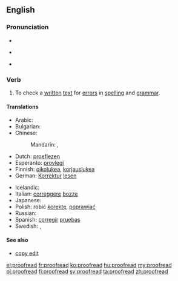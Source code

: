 ==English==
{{wikipedia|Proofreading}}

===Pronunciation===
* {{audio|en-us-proofread.ogg|Audio (US)}}
* {{qualifier|infinitive}} {{IPA|/ˈpruːfriːd/}}
* {{qualifier|simple past|past participle}} {{IPA|/ˈpruːfrɛd/}}

===Verb===
{{en-verb|proofreads|proofreading|proofread|proofread}}

# {{transitive|and|intransitive}} To check a [[written]] [[text]] for [[error]]s in [[spelling]] and [[grammar]].

====Translations====
{{trans-top|to check for errors in spelling and grammar}}
* Arabic: {{t|ar|نقح|alt=نَقَّح|sc=Arab}} {{rfr|lang=ar}}
* Bulgarian: {{t|bg|корегирам, проверявам|sc=Cyrl}}
* Chinese:
*: Mandarin: {{t-|cmn|校對|sc=Hani}}, {{t-|cmn|校对|tr=jiàoduì|sc=Hani}}
* Dutch: [[proeflezen]]
* Esperanto: [[provlegi]]
* Finnish: [[oikolukea]], [[korjauslukea]]
* German: [[Korrektur]] [[lesen]]
{{trans-mid}}
* Icelandic: {{t-|is|prófarkalesa}}
* Italian: [[correggere]] [[bozze]]
* Japanese: {{t|ja|校正|alt=校正する|tr=こうせい, kōsei suru}}
* Polish: robić [[korekta|korektę]], [[poprawiać]]
* Russian: {{t|ru|корректировать|tr=korrekírovat'}}
* Spanish: [[corregir]] [[pruebas]]
* Swedish: {{t|sv|korrektur}}, {{t|sv|korrekturläsning}}
{{trans-bottom}}

====See also====
* [[copy edit]]

[[el:proofread]]
[[fr:proofread]]
[[ko:proofread]]
[[hu:proofread]]
[[my:proofread]]
[[pl:proofread]]
[[fi:proofread]]
[[sv:proofread]]
[[ta:proofread]]
[[zh:proofread]]